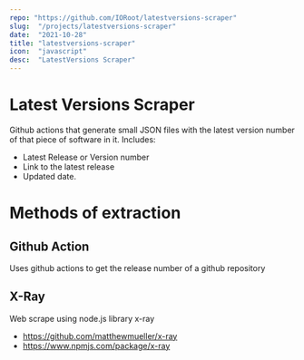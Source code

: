 ```yaml
---
repo: "https://github.com/IORoot/latestversions-scraper"
slug:  "/projects/latestversions-scraper"
date:  "2021-10-28"
title: "latestversions-scraper"
icon:  "javascript"
desc:  "LatestVersions Scraper"
---
```




# Latest Versions Scraper

Github actions that generate small JSON files with the latest version number of that piece of software in it.
Includes:

- Latest Release or Version number
- Link to the latest release
- Updated date.


# Methods of extraction

## Github Action 
Uses github actions to get the release number of a github repository

## X-Ray 
Web scrape using node.js library x-ray
- https://github.com/matthewmueller/x-ray
- https://www.npmjs.com/package/x-ray
